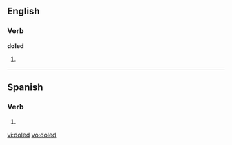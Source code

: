 ==English==

===Verb===
'''doled'''

# {{past of|[[dole]]}}

----
==Spanish==
 
===Verb===
{{es-verb-form|doler}}
 
# {{es-verb form of|region=Spain|ending=er|mood=imperative|sense=affirmative|pers=2|formal=no|number=plural|[[doler]]}}

[[vi:doled]]
[[vo:doled]]